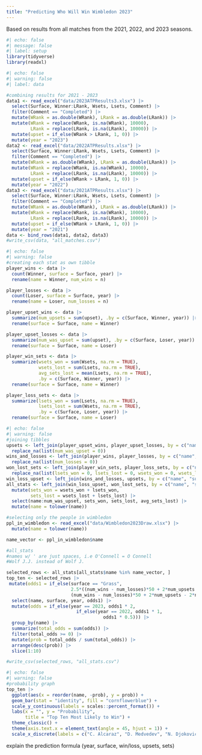 ```yaml
---
title: "Predicting Who Will Win Wimbledon 2023"
---
```

Based on results from all matches from the 2021, 2022, and 2023 seasons.
```r
#| echo: false
#| message: false
#| label: setup
library(tidyverse)
library(readxl)
```

```r
#| echo: false
#| warning: false
#| label: data

#combining results for 2021 - 2023
data1 <- read_excel("data/2023ATPResults3.xlsx") |>
  select(Surface, Winner:LRank, Wsets, Lsets, Comment) |>
  filter(Comment == "Completed") |>
  mutate(WRank = as.double(WRank), LRank = as.double(LRank)) |>
  mutate(WRank = replace(WRank, is.na(WRank), 10000),
         LRank = replace(LRank, is.na(LRank), 10000)) |>
  mutate(upset = if_else(WRank > LRank, 1, 0)) |> 
  mutate(year = "2023")
data2 <- read_excel("data/2022ATPResults.xlsx") |>
  select(Surface, Winner:LRank, Wsets, Lsets, Comment) |>
  filter(Comment == "Completed") |>
  mutate(WRank = as.double(WRank), LRank = as.double(LRank)) |>
  mutate(WRank = replace(WRank, is.na(WRank), 10000),
         LRank = replace(LRank, is.na(LRank), 10000)) |>
  mutate(upset = if_else(WRank > LRank, 1, 0)) |> 
  mutate(year = "2022")
data3 <- read_excel("data/2021ATPResults.xlsx") |>
  select(Surface, Winner:LRank, Wsets, Lsets, Comment) |>
  filter(Comment == "Completed") |>
  mutate(WRank = as.double(WRank), LRank = as.double(LRank)) |>
  mutate(WRank = replace(WRank, is.na(WRank), 10000),
         LRank = replace(LRank, is.na(LRank), 10000)) |>
  mutate(upset = if_else(WRank > LRank, 1, 0)) |> 
  mutate(year = "2021")
data <- bind_rows(data1, data2, data3)
#write_csv(data, "all_matches.csv")
```

```r
#| echo: false
#| warning: false
#creating each stat as own tibble
player_wins <- data |> 
  count(Winner, surface = Surface, year) |>
  rename(name = Winner, num_wins = n)

player_losses <- data |>
  count(Loser, surface = Surface, year) |>
  rename(name = Loser, num_losses = n)

player_upset_wins <- data |>
  summarize(num_upsets = sum(upset), .by = c(Surface, Winner, year)) |>
  rename(surface = Surface, name = Winner)

player_upset_losses <- data |>
  summarize(num_was_upset = sum(upset), .by = c(Surface, Loser, year)) |>
  rename(surface = Surface, name = Loser)

player_win_sets <- data |>
  summarize(wsets_won = sum(Wsets, na.rm = TRUE), 
            wsets_lost = sum(Lsets, na.rm = TRUE),
            avg_sets_lost = mean(Lsets, na.rm = TRUE),
            .by = c(Surface, Winner, year)) |>
  rename(surface = Surface, name = Winner)

player_loss_sets <- data |>
  summarize(lsets_won = sum(Lsets, na.rm = TRUE), 
            lsets_lost = sum(Wsets, na.rm = TRUE), 
            .by = c(Surface, Loser, year)) |>
  rename(surface = Surface, name = Loser)
```

```r
#| echo: false
#| warning: false
#joining tibbles
upsets <- left_join(player_upset_wins, player_upset_losses, by = c("name", "surface", "year")) |>
  replace_na(list(num_was_upset = 0))
wins_and_losses <- left_join(player_wins, player_losses, by = c("name", "surface", "year")) |>
  replace_na(list(num_losses = 0))
won_lost_sets <- left_join(player_win_sets, player_loss_sets, by = c("name", "surface", "year")) |>
  replace_na(list(lsets_won = 0, lsets_lost = 0, wsets_won = 0, wsets_lost = 0))
win_loss_upset <- left_join(wins_and_losses, upsets, by = c("name", "surface", "year"))
all_stats <- left_join(win_loss_upset, won_lost_sets, by = c("name", "surface", "year")) |>
  mutate(sets_won = wsets_won + lsets_won,
         sets_lost = wsets_lost + lsets_lost) |>
  select(name:num_was_upset, sets_won, sets_lost, avg_sets_lost) |>
  mutate(name = tolower(name))

#selecting only the people in wimbledon
ppl_in_wimbledon <- read_excel("data/Wimbledon2023Draw.xlsx") |>
  mutate(name = tolower(name))

name_vector <- ppl_in_wimbledon$name

#all_stats
#names w/ ' are just spaces, i.e O'Connell = O Connell
#Wolf J.J. instead of Wolf J.

selected_rows <- all_stats[all_stats$name %in% name_vector, ]
top_ten <- selected_rows |>
 mutate(odds1 = if_else(surface == "Grass", 
                        2.5*((num_wins - num_losses)*50 + 2*num_upsets - 2*num_was_upset + (sets_won - sets_lost)/2),
                        (num_wins - num_losses)*50 + 2*num_upsets - 2*num_was_upset + (sets_won - sets_lost)/2)) |>
  select(name, surface, year, odds1) |>
  mutate(odds = if_else(year == 2023, odds1 * 2, 
                          if_else(year == 2022, odds1 * 1,
                                    odds1 * 0.5))) |>
  group_by(name) |>
  summarize(total_odds = sum(odds)) |>
  filter(total_odds >= 0) |>
  mutate(prob = total_odds / sum(total_odds)) |>
  arrange(desc(prob)) |>
  slice(1:10)

#write_csv(selected_rows, "all_stats.csv")
```

```r
#| echo: false
#| warning: false
#probability graph
top_ten |>
  ggplot(aes(x = reorder(name, -prob), y = prob)) +
  geom_bar(stat = "identity", fill = "cornflowerblue") +
  scale_y_continuous(labels = scales::percent_format()) +
  labs(x = "", y = "Probability",
       title = "Top Ten Most Likely to Win") +
  theme_classic() +
  theme(axis.text.x = element_text(angle = 45, hjust = 1)) +
  scale_x_discrete(labels = c("C. Alcaraz", "D. Medvedev", "N. Djokovic", "J. Sinner", "A. Rublev", "C. Norrie", "S. Tsitsipas", "T. Fritz", "C. Ruud", "A. Zverev"))
```

explain the prediction formula (year, surface, win/loss, upsets, sets)
